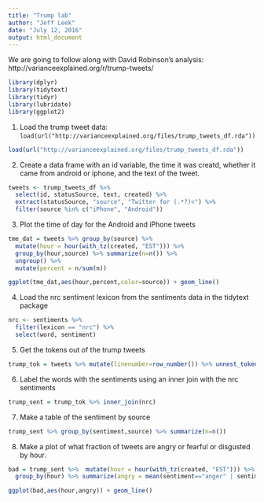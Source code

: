 ```yaml
---
title: "Trump lab"
author: "Jeff Leek"
date: "July 12, 2016"
output: html_document
---
```


We are going to follow along with David Robinson's analysis: http://varianceexplained.org/r/trump-tweets/


```r
library(dplyr)
library(tidytext)
library(tidyr)
library(lubridate)
library(ggplot2)
```


1. Load the trump tweet data: `load(url("http://varianceexplained.org/files/trump_tweets_df.rda"))`

```r
load(url("http://varianceexplained.org/files/trump_tweets_df.rda"))
```

2. Create a data frame with an id variable, the time it was creatd, whether it came from android or iphone, and the text of the tweet.

```r
tweets <- trump_tweets_df %>%
  select(id, statusSource, text, created) %>%
  extract(statusSource, "source", "Twitter for (.*?)<") %>%
  filter(source %in% c("iPhone", "Android"))
```

3. Plot the time of day for the Android and iPhone tweets

```r
tme_dat = tweets %>% group_by(source) %>% 
  mutate(hour = hour(with_tz(created, "EST"))) %>%
  group_by(hour,source) %>% summarize(n=n()) %>% 
  ungroup() %>% 
  mutate(percent = n/sum(n))

ggplot(tme_dat,aes(hour,percent,color=source)) + geom_line()
```

4. Load the nrc sentiment lexicon from the sentiments data in the tidytext package

```r
nrc <- sentiments %>%
  filter(lexicon == "nrc") %>%
  select(word, sentiment)
```


5. Get the tokens out of the trump tweets

```r
trump_tok = tweets %>% mutate(linenumber=row_number()) %>% unnest_tokens(word,text) 
```

6. Label the words with the sentiments using an inner join with the nrc sentiments

```r
trump_sent = trump_tok %>% inner_join(nrc)
```

7. Make a table of the sentiment by source

```r
trump_sent %>% group_by(sentiment,source) %>% summarize(n=n())
```

8. Make a plot of what fraction of tweets are angry or fearful or disgusted by hour. 

```r
bad = trump_sent %>%  mutate(hour = hour(with_tz(created, "EST"))) %>% 
  group_by(hour) %>% summarize(angry = mean(sentiment=="anger" | sentiment=="fear" | sentiment =="disgust")) %>% ungroup()

ggplot(bad,aes(hour,angry)) + geom_line()
```

